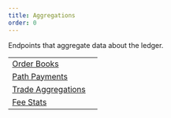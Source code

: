 ```yaml
---
title: Aggregations
order: 0
---
```



Endpoints that aggregate data about the ledger.

<NavTable title="Resource Types">

|  |  |
| --- | --- |
| [Order Books](./order-books/index.mdx) |  |
| [Path Payments](./paths/index.mdx) |  |
| [Trade Aggregations](./trade-aggregations/index.mdx) |  |
| [Fee Stats](./fee-stats/index.mdx) |  |

</NavTable>